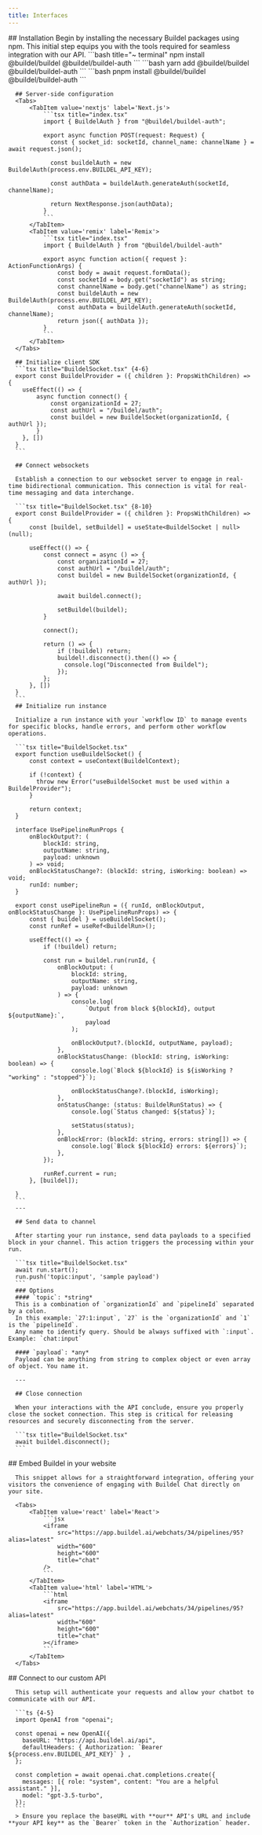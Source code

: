```yaml
---
title: Interfaces
---
```



<Tabs>
  <TabItem value="sdk" label="Client SDK">
    ## Installation
      Begin by installing the necessary Buildel packages using npm. This initial step equips you with the tools required for seamless integration with our API.
    <Tabs>
      <TabItem value="npm">
          ```bash title="~ terminal"
          npm install @buildel/buildel @buildel/buildel-auth
          ```
      </TabItem>
      <TabItem value="yarn">
          ```bash
          yarn add @buildel/buildel @buildel/buildel-auth
          ```
      </TabItem>
      <TabItem value="pnpm">
          ```bash
          pnpm install @buildel/buildel @buildel/buildel-auth
          ```
      </TabItem>
    </Tabs>

      ## Server-side configuration
      <Tabs>
          <TabItem value='nextjs' label='Next.js'>
              ```tsx title="index.tsx"
              import { BuildelAuth } from "@buildel/buildel-auth";

              export async function POST(request: Request) {
                const { socket_id: socketId, channel_name: channelName } = await request.json();

                const buildelAuth = new BuildelAuth(process.env.BUILDEL_API_KEY);

                const authData = buildelAuth.generateAuth(socketId, channelName);

                return NextResponse.json(authData);
              }
              ```
          </TabItem>
          <TabItem value='remix' label='Remix'>
              ```tsx title="index.tsx"
              import { BuildelAuth } from "@buildel/buildel-auth"

              export async function action({ request }: ActionFunctionArgs) {
                  const body = await request.formData();
                  const socketId = body.get("socketId") as string;
                  const channelName = body.get("channelName") as string;
                  const buildelAuth = new BuildelAuth(process.env.BUILDEL_API_KEY);
                  const authData = buildelAuth.generateAuth(socketId, channelName);
                  return json({ authData });
              }
              ```
          </TabItem>
      </Tabs>

      ## Initialize client SDK
      ```tsx title="BuildelSocket.tsx" {4-6}
      export const BuildelProvider = ({ children }: PropsWithChildren) => {
        useEffect(() => {
            async function connect() {
                const organizationId = 27;
                const authUrl = "/buildel/auth";
                const buildel = new BuildelSocket(organizationId, { authUrl });
            }
        }, [])
      }
      ```

      ## Connect websockets

      Establish a connection to our websocket server to engage in real-time bidirectional communication. This connection is vital for real-time messaging and data interchange.

      ```tsx title="BuildelSocket.tsx" {8-10}
      export const BuildelProvider = ({ children }: PropsWithChildren) => {
          const [buildel, setBuildel] = useState<BuildelSocket | null>(null);

          useEffect(() => {
              const connect = async () => {
                  const organizationId = 27;
                  const authUrl = "/buildel/auth";
                  const buildel = new BuildelSocket(organizationId, { authUrl });

                  await buildel.connect();

                  setBuildel(buildel);
              }

              connect();

              return () => {
                  if (!buildel) return;
                  buildel!.disconnect().then(() => {
                    console.log("Disconnected from Buildel");
                  });
              };
          }, [])
      }
      ```
      ## Initialize run instance

      Initialize a run instance with your `workflow ID` to manage events for specific blocks, handle errors, and perform other workflow operations.

      ```tsx title="BuildelSocket.tsx"
      export function useBuildelSocket() {
          const context = useContext(BuildelContext);

          if (!context) {
            throw new Error("useBuildelSocket must be used within a BuildelProvider");
          }

          return context;
      }

      interface UsePipelineRunProps {
          onBlockOutput?: (
              blockId: string,
              outputName: string,
              payload: unknown
          ) => void;
          onBlockStatusChange?: (blockId: string, isWorking: boolean) => void;
          runId: number;
      }

      export const usePipelineRun = ({ runId, onBlockOutput, onBlockStatusChange }: UsePipelineRunProps) => {
          const { buildel } = useBuildelSocket();
          const runRef = useRef<BuildelRun>();

          useEffect(() => {
              if (!buildel) return;

              const run = buildel.run(runId, {
                  onBlockOutput: (
                      blockId: string,
                      outputName: string,
                      payload: unknown
                  ) => {
                      console.log(
                          `Output from block ${blockId}, output ${outputName}:`,
                          payload
                      );

                      onBlockOutput?.(blockId, outputName, payload);
                  },
                  onBlockStatusChange: (blockId: string, isWorking: boolean) => {
                      console.log(`Block ${blockId} is ${isWorking ? "working" : "stopped"}`);

                      onBlockStatusChange?.(blockId, isWorking);
                  },
                  onStatusChange: (status: BuildelRunStatus) => {
                      console.log(`Status changed: ${status}`);

                      setStatus(status);
                  },
                  onBlockError: (blockId: string, errors: string[]) => {
                      console.log(`Block ${blockId} errors: ${errors}`);
                  },
              });

              runRef.current = run;
          }, [buildel]);

      }
      ```
      ---

      ## Send data to channel

      After starting your run instance, send data payloads to a specified block in your channel. This action triggers the processing within your run.

      ```tsx title="BuildelSocket.tsx"
      await run.start();
      run.push('topic:input', 'sample payload')
      ```
      ### Options
      #### `topic`: *string*
      This is a combination of `organizationId` and `pipelineId` separated by a colon.
      In this example: `27:1:input`, `27` is the `organizationId` and `1` is the `pipelineId`.
      Any name to identify query. Should be always suffixed with `:input`. Example: `chat:input`

      #### `payload`: *any*
      Payload can be anything from string to complex object or even array of object. You name it.

      ---

      ## Close connection

      When your interactions with the API conclude, ensure you properly close the socket connection. This step is critical for releasing resources and securely disconnecting from the server.

      ```tsx title="BuildelSocket.tsx"
      await buildel.disconnect();
      ```

  </TabItem>
  <TabItem value="embedding" label="Embedding">
    ## Embed Buildel in your website

      This snippet allows for a straightforward integration, offering your visitors the convenience of engaging with Buildel Chat directly on your site.

      <Tabs>
          <TabItem value='react' label='React'>
              ```jsx
              <iframe
                  src="https://app.buildel.ai/webchats/34/pipelines/95?alias=latest"
                  width="600"
                  height="600"
                  title="chat"
              />
              ```
          </TabItem>
          <TabItem value='html' label='HTML'>
              ```html
              <iframe
                  src="https://app.buildel.ai/webchats/34/pipelines/95?alias=latest"
                  width="600"
                  height="600"
                  title="chat"
              ></iframe>
              ```
          </TabItem>
      </Tabs>

  </TabItem>
  <TabItem value="openai" label="OpenAI API">
    ## Connect to our custom API

      This setup will authenticate your requests and allow your chatbot to communicate with our API.

      ```ts {4-5}
      import OpenAI from "openai";

      const openai = new OpenAI({
        baseURL: "https://api.buildel.ai/api",
        defaultHeaders: { Authorization: `Bearer ${process.env.BUILDEL_API_KEY}` } ,
      };

      const completion = await openai.chat.completions.create({
        messages: [{ role: "system", content: "You are a helpful assistant." }],
        model: "gpt-3.5-turbo",
      });
      ```
      > Ensure you replace the baseURL with **our** API's URL and include **your API key** as the `Bearer` token in the `Authorization` header.
  </TabItem>
</Tabs>
